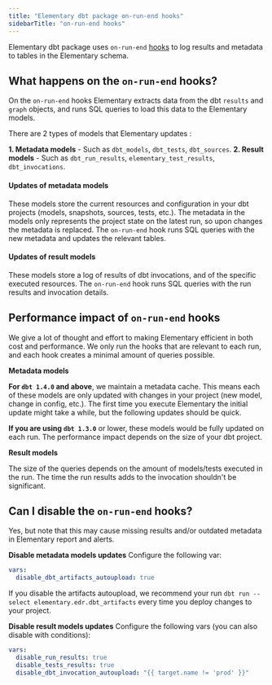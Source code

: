 ```yaml
---
title: "Elementary dbt package on-run-end hooks"
sidebarTitle: "on-run-end hooks"
---
```


Elementary dbt package uses `on-run-end` [hooks](https://docs.getdbt.com/reference/project-configs/on-run-start-on-run-end) to log results and metadata to tables in the Elementary schema.

## What happens on the `on-run-end` hooks?

On the `on-run-end` hooks Elementary extracts data from the dbt `results` and `graph` objects, and runs SQL queries to load this data to the Elementary models.  

There are 2 types of models that Elementary updates :

**1. Metadata models** - Such as `dbt_models`, `dbt_tests`, `dbt_sources`.
**2. Result models** - Such as `dbt_run_results`, `elementary_test_results`, `dbt_invocations`.

#### Updates of metadata models

These models store the current resources and configuration in your dbt projects (models, snapshots, sources, tests, etc.).
The metadata in the models only represents the project state on the latest run, so upon changes the metadata is replaced.
The `on-run-end` hook runs SQL queries with the new metadata and updates the relevant tables.

#### Updates of result models
These models store a log of results of dbt invocations, and of the specific executed resources.
The `on-run-end` hook runs SQL queries with the run results and invocation details. 


## Performance impact of `on-run-end` hooks

We give a lot of thought and effort to making Elementary efficient in both cost and performance.
We only run the hooks that are relevant to each run, and each hook creates a minimal amount of queries possible.

**Metadata models**

**For `dbt 1.4.0` and above**, we maintain a metadata cache. This means each of these models are only updated with changes in your project (new model, change in config, etc.).
The first time you execute Elementary the initial update might take a while, but the following updates should be quick.

**If you are using `dbt 1.3.0`** or lower, these models would be fully updated on each run.
The performance impact depends on the size of your dbt project. 

**Result models**

The size of the queries depends on the amount of models/tests executed in the run. 
The time the run results adds to the invocation shouldn't be significant.


## Can I disable the `on-run-end` hooks?

Yes, but note that this may cause missing results and/or outdated metadata in Elementary report and alerts. 

**Disable metadata models updates**
Configure the following var:
```yaml dbt_project.yml
vars:
  disable_dbt_artifacts_autoupload: true 
```
If you disable the artifacts autoupload, we recommend your run `dbt run --select elementary.edr.dbt_artifacts` every time you deploy changes to your project. 

**Disable result models updates**
Configure the following vars (you can also disable with conditions):
```yaml dbt_project.yml
vars:
  disable_run_results: true
  disable_tests_results: true
  disable_dbt_invocation_autoupload: "{{ target.name != 'prod' }}"
```
